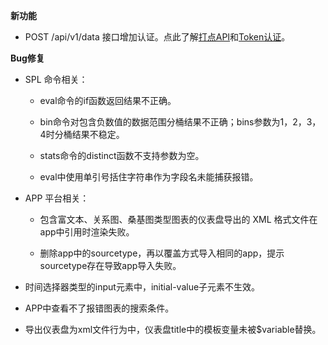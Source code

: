 **新功能**

* POST /api/v1/data 接口增加认证。点此了解[打点API](/express/api/6658/post-data)和[Token认证](/express/manual/6352/access_control)。

**Bug修复**

* SPL 命令相关：

	* eval命令的if函数返回结果不正确。
	
	* bin命令对包含负数值的数据范围分桶结果不正确；bins参数为1，2，3，4时分桶结果不稳定。
	
	* stats命令的distinct函数不支持参数为空。
	
	* eval中使用单引号括住字符串作为字段名未能捕获报错。
	
* APP 平台相关：

  * 包含富文本、关系图、桑基图类型图表的仪表盘导出的 XML 格式文件在app中引用时渲染失败。

  * 删除app中的sourcetype，再以覆盖方式导入相同的app，提示sourcetype存在导致app导入失败。
	
 * 时间选择器类型的input元素中，initial-value子元素不生效。
	
 * APP中查看不了报错图表的搜索条件。
	
 * 导出仪表盘为xml文件行为中，仪表盘title中的模板变量未被$variable替换。